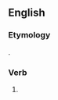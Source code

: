 ==English==

===Etymology===
{{suffix|spake|st|lang=en}}.

===Verb===
{{head|en|verb form|cat2=simple past forms|cat3=second-person singular forms}}

# {{context|archaic|lang=en}} {{form of|second-person singular simple past|speak|lang=en}}